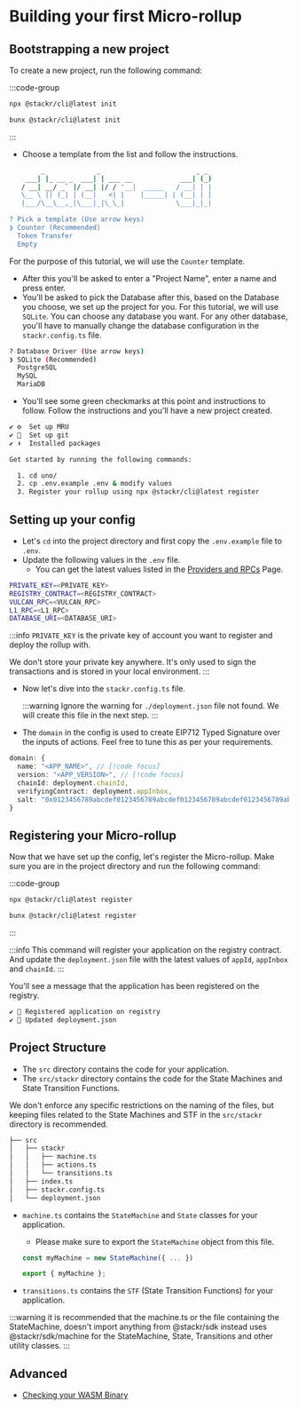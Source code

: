 # Building your first Micro-rollup

## Bootstrapping a new project

To create a new project, run the following command:

:::code-group

```bash [npm]
npx @stackr/cli@latest init
```

```bash [bun]
bunx @stackr/cli@latest init
```

:::

- Choose a template from the list and follow the instructions.

```bash [Terminal]
        _             _                        _ _
    ___| |_ __ _  ___| | ___ __            ___| (_)
   / __| __/ _` |/ __| |/ / '__|  _____   / __| | |
   \__ \ || (_| | (__|   <| |    |_____| | (__| | |
   |___/\__\__,_|\___|_|\_\_|             \___|_|_|

? Pick a template (Use arrow keys)
❯ Counter (Recommended)
  Token Transfer
  Empty

```

For the purpose of this tutorial, we will use the `Counter` template.

- After this you'll be asked to enter a "Project Name", enter a name and press enter.
- You'll be asked to pick the Database after this, based on the Database you choose, we set up the project for you. For this tutorial, we will use `SQLite`. You can choose any database you want. For any other database, you'll have to manually change the database configuration in the `stackr.config.ts` file.

```bash [Terminal]
? Database Driver (Use arrow keys)
❯ SQLite (Recommended)
  PostgreSQL
  MySQL
  MariaDB
```

- You'll see some green checkmarks at this point and instructions to follow. Follow the instructions and you'll have a new project created.

```bash [Terminal]
✔ ⚙️  Set up MRU
✔ 🧹  Set up git
✔ ⬇️  Installed packages

Get started by running the following commands:

  1. cd uno/
  2. cp .env.example .env & modify values
  3. Register your rollup using npx @stackr/cli@latest register

```

## Setting up your config

- Let's `cd` into the project directory and first copy the `.env.example` file to `.env`.
- Update the following values in the `.env` file.
  - You can get the latest values listed in the [Providers and RPCs](/build/references/providers-and-rpc) Page.

```bash [.env]
PRIVATE_KEY=<PRIVATE_KEY>
REGISTRY_CONTRACT=<REGISTRY_CONTRACT>
VULCAN_RPC=<VULCAN_RPC>
L1_RPC=<L1_RPC>
DATABASE_URI=<DATABASE_URI>
```

:::info
`PRIVATE_KEY` is the private key of account you want to register and deploy the rollup with.

We don't store your private key anywhere. It's only used to sign the transactions and is stored in your local environment.
:::

- Now let's dive into the `stackr.config.ts` file.

  :::warning
  Ignore the warning for `./deployment.json` file not found. We will create this file in the next step.
  :::

- The `domain` in the config is used to create EIP712 Typed Signature over the inputs of actions. Feel free to tune this as per your requirements.

```ts [stackr.config.ts]
domain: {
  name: "<APP_NAME>", // [!code focus]
  version: "<APP_VERSION>", // [!code focus]
  chainId: deployment.chainId,
  verifyingContract: deployment.appInbox,
  salt: "0x0123456789abcdef0123456789abcdef0123456789abcdef0123456789abcdef" // [!code focus]
}
```

## Registering your Micro-rollup

Now that we have set up the config, let's register the Micro-rollup.
Make sure you are in the project directory and run the following command:

:::code-group

```bash [npm]
npx @stackr/cli@latest register
```

```bash [bun]
bunx @stackr/cli@latest register
```

:::

:::info
This command will register your application on the registry contract. And update the `deployment.json` file with the latest values of `appId`, `appInbox` and `chainId`.
:::

You'll see a message that the application has been registered on the registry.

```bash [Terminal]
✔ 📝 Registered application on registry
✔ 🧰 Updated deployment.json
```

## Project Structure

- The `src` directory contains the code for your application.
- The `src/stackr` directory contains the code for the State Machines and State Transition Functions.

We don't enforce any specific restrictions on the naming of the files, but keeping files related to the State Machines and STF in the `src/stackr` directory is recommended.

```bash
├── src
│   ├── stackr
│   │   ├── machine.ts
│   │   ├── actions.ts
│   │   └── transitions.ts
│   ├── index.ts
│   ├── stackr.config.ts
│   └── deployment.json
```

- `machine.ts` contains the `StateMachine` and `State` classes for your application.

  - Please make sure to export the `StateMachine` object from this file.

  ```ts [machine.ts]
  const myMachine = new StateMachine({ ... })

  export { myMachine };
  ```

- `transitions.ts` contains the `STF` (State Transition Functions) for your application.

:::warning
 it is recommended that the machine.ts or the file containing the StateMachine, doesn't import anything from @stackr/sdk instead uses @stackr/sdk/machine for the StateMachine, State, Transitions and other utility classes.
:::

## Advanced

- [Checking your WASM Binary](/build/guides/checking-your-binaries)
